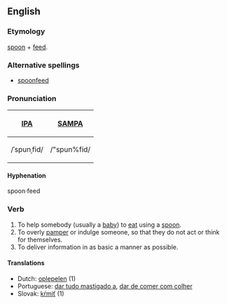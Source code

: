 ==English==
===Etymology===
[[spoon]] + [[feed]].

===Alternative spellings===
* [[spoonfeed]]

=== Pronunciation ===
{| border=1 cellpadding=5
! [[w:IPA|IPA]] !! [[w:SAMPA|SAMPA]]
|-
|  /ˈspunˌfid/ || /"spun%fid/
|}

==== Hyphenation ====
spoon·feed

=== Verb ===
{{irregverb|'''to spoon-feed'''|'''[[spoon-feeds]]'''|'''[[spoon-fed]]'''|'''[[spoon-fed]]'''|'''[[spoon-feeding]]'''}}
# To help somebody (usually a [[baby]]) to [[eat]] using a [[spoon]].
# To overly [[pamper]] or indulge someone, so that they do not act or think for themselves.
# To deliver information in as basic a manner as possible.

==== Translations ====
*Dutch: [[oplepelen]] (1)
*Portuguese: [[dar tudo mastigado a]], [[dar de comer com colher]]
*Slovak: [[kŕmiť]] (1)